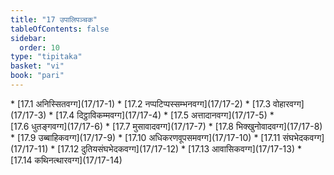 ```yaml
---
title: "17 उपालिपञ्चक"
tableOfContents: false
sidebar:
  order: 10
type: "tipitaka"
basket: "vi"
book: "pari"
---
```



<DynamicBreadcrumb />



<TableOfContents book="pari" section="17">
* [17.1 अनिस्सितवग्ग](17/17-1)
* [17.2 नप्पटिप्पस्सम्भनवग्ग](17/17-2)
* [17.3 वोहारवग्ग](17/17-3)
* [17.4 दिट्ठाविकम्मवग्ग](17/17-4)
* [17.5 अत्तादानवग्ग](17/17-5)
* [17.6 धुतङ्गवग्ग](17/17-6)
* [17.7 मुसावादवग्ग](17/17-7)
* [17.8 भिक्खुनोवादवग्ग](17/17-8)
* [17.9 उब्बाहिकवग्ग](17/17-9)
* [17.10 अधिकरणवूपसमवग्ग](17/17-10)
* [17.11 संघभेदकवग्ग](17/17-11)
* [17.12 दुतियसंघभेदकवग्ग](17/17-12)
* [17.13 आवासिकवग्ग](17/17-13)
* [17.14 कथिनत्थारवग्ग](17/17-14)
</TableOfContents>